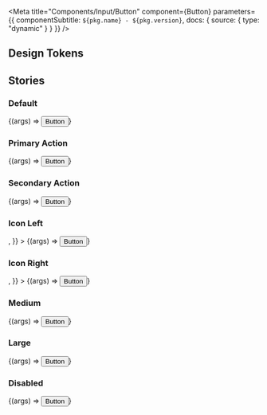 
<Meta
  title="Components/Input/Button"
  component={Button}
  parameters={{ componentSubtitle: `${pkg.name} - ${pkg.version}`, docs: { source: { type: "dynamic" } } }}
/>

<Description markdown={readme} />

## Design Tokens

<DesignTokenDocBlock categoryName="Button" viewType="table" />

## Stories

### Default

<Canvas>
  <Story name="Default" args={{}}>
    {(args) => <Button {...args}>Button</Button>}
  </Story>
</Canvas>

<ArgsTable of={Button} />

### Primary Action

<Canvas>
  <Story
    name="Primary Action"
    args={{
      variant: "primary-action",
    }}
  >
    {(args) => <Button {...args}>Button</Button>}
  </Story>
</Canvas>

### Secondary Action

<Canvas>
  <Story
    name="Secondary Action"
    args={{
      variant: "secondary-action",
    }}
  >
    {(args) => <Button {...args}>Button</Button>}
  </Story>
</Canvas>

### Icon Left

<Canvas>
  <Story
    name="Icon Left"
    args={{
      startIcon: <ArrowLeftIcon />,
    }}
  >
    {(args) => <Button {...args}>Button</Button>}
  </Story>
</Canvas>

### Icon Right

<Canvas>
  <Story
    name="Icon Right"
    args={{
      variant: "secondary-action",
      endIcon: <ArrowRightIcon />,
    }}
  >
    {(args) => <Button {...args}>Button</Button>}
  </Story>
</Canvas>

### Medium

<Canvas>
  <Story
    name="Medium"
    args={{
      size: "medium",
    }}
  >
    {(args) => <Button {...args}>Button</Button>}
  </Story>
</Canvas>

### Large

<Canvas>
  <Story
    name="Large"
    args={{
      size: "large",
    }}
  >
    {(args) => <Button {...args}>Button</Button>}
  </Story>
</Canvas>

### Disabled

<Canvas>
  <Story
    name="Disabled"
    args={{
      disabled: true,
    }}
  >
    {(args) => <Button {...args}>Button</Button>}
  </Story>
</Canvas>
